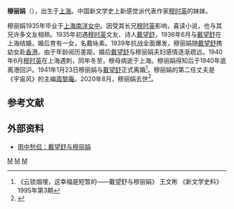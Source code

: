 {{Infobox_Person
|name=穆丽娟
|birth_date={{birth year and age|1917}}
|birth_place=[[浙江|浙江]][[慈溪|慈溪]]
|relatives=兄: [[穆时英|穆时英]]<br>女: [[戴咏素|戴咏素]]
|spouse=[[戴望舒|戴望舒]] (1936年-1941年)<br>[[周黎庵|周黎庵]]
}}
'''穆丽娟'''（{{bd|1917年|||2020年|catIdx=M穆}}），出生于[[上海|上海]]。中国新文学史上新感觉派代表作家[[穆时英|穆时英]]的妹妹。

穆丽娟1935年毕业于[[上海南洋女中|上海南洋女中]]。因受其长兄[[穆时英|穆时英]]影响，喜读小说，也与其兄许多文友相熟。1935年初遇[[穆时英|穆时英]]文友、诗人[[戴望舒|戴望舒]]，1936年6月与[[戴望舒|戴望舒]]在上海结婚，婚后育有一女，名戴咏素。1939年抗战全面爆发，穆丽娟随[[戴望舒|戴望舒]]携幼女赴[[港|香港]]。由于年龄阅历差距，婚后[[戴望舒|戴望舒]]与穆丽娟夫妇感情逐渐疏远。1940年6月[[穆时英|穆时英]]在上海遇刺，同年冬至，穆母病逝于上海。穆丽娟得知后于1940年底离港回沪。1941年1月23日穆丽娟与[[戴望舒|戴望舒]]正式离婚<ref>《云锁烟埋，这幸福是短暂的——戴望舒与穆丽娟》  王文彬  《新文学史料》1995年第3期</ref>。穆丽娟的第二任丈夫是《宇宙风》的主编[[周黎庵|周黎庵]]。2020年8月，穆丽娟去世<ref>{{cite news |author1=搜狐｜人民文学出版社 |title=戴望舒《雨巷》中“丁香一样的姑娘”，远去了 |url=https://www.sohu.com/a/413799870_661695 |accessdate=2020-11-12 |date=2020-08-18}}</ref>。

==参考文献==
<div class="references-small">
<references></references>
</div>

== 外部资料 ==
*[https://web.archive.org/web/20160304200156/http://news3.xinhuanet.com/video/2007-08/24/content_6597326.htm 雨中愁侣：戴望舒与穆丽娟]

{{中国人物小作品}}
[[Category:中国作家|M]]
[[Category:慈溪人|M]]
[[Category:宁波裔上海人|M]]